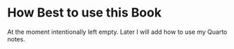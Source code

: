 # How Best to use this Book

At the moment intentionally left empty. Later I will add how to use my
Quarto notes.
